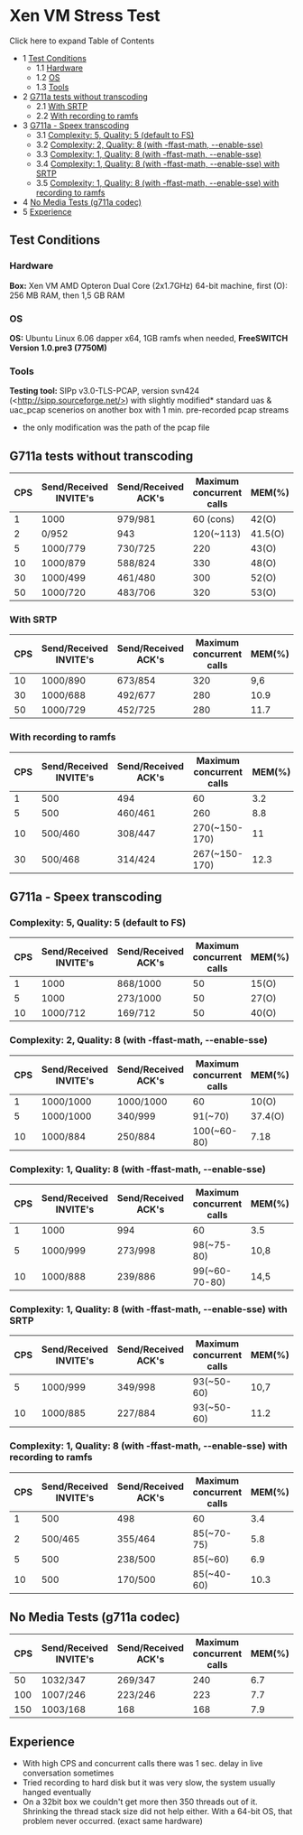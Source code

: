 
# Xen VM Stress Test 

 

Click here to expand Table of Contents

* 1 [Test Conditions](#test-conditions)  
   * 1.1 [Hardware](#hardware)  
   * 1.2 [OS](#os)  
   * 1.3 [Tools](#tools)
* 2 [G711a tests without transcoding](#g711a-tests-without-transcoding)  
   * 2.1 [With SRTP](#with-srtp)  
   * 2.2 [With recording to ramfs](#with-recording-to-ramfs)
* 3 [G711a - Speex transcoding](#g711a---speex-transcoding)  
   * 3.1 [Complexity: 5, Quality: 5 (default to FS)](#complexity-5-quality-5-default-to-fs)  
   * 3.2 [Complexity: 2, Quality: 8 (with -ffast-math, --enable-sse)](#complexity-2-quality-8-with--ffast-math---enable-sse)  
   * 3.3 [Complexity: 1, Quality: 8 (with -ffast-math, --enable-sse)](#complexity-2-quality-8-with--ffast-math---enable-sse)  
   * 3.4 [Complexity: 1, Quality: 8 (with -ffast-math, --enable-sse) with SRTP](#complexity-1-quality-8-with--ffast-math---enable-sse-with-srtp)  
   * 3.5 [Complexity: 1, Quality: 8 (with -ffast-math, --enable-sse) with recording to ramfs](#complexity-1-quality-8-with--ffast-math---enable-sse-with-recording-to-ramfs)
* 4 [No Media Tests (g711a codec)](#no-media-tests-g711a-codec)
* 5 [Experience](#experience)

## Test Conditions

### Hardware

**Box:** Xen VM AMD Opteron Dual Core (2x1.7GHz) 64-bit machine, first (O): 256 MB RAM, then 1,5 GB RAM 

### OS

**OS:** Ubuntu Linux 6.06 dapper x64, 1GB ramfs when needed, **FreeSWITCH Version 1.0.pre3 (7750M)** 

### Tools

**Testing tool:** SIPp v3.0-TLS-PCAP, version svn424 (\<http://sipp.sourceforge.net/>) with slightly modified\* standard uas & uac\_pcap scenerios on another box with 1 min. pre-recorded pcap streams

* the only modification was the path of the pcap file

## G711a tests without transcoding

| CPS | Send/Received INVITE's | Send/Received ACK's | Maximum concurrent calls | MEM(%)  | CPU(%) |
| --- | ---------------------- | ------------------- | ------------------------ | ------- | ------ |
| 1   | 1000                   | 979/981             | 60 (cons)                | 42(O)   | 15     |
| 2   | 0/952                  | 943                 | 120(\~113)               | 41.5(O) | 23     |
| 5   | 1000/779               | 730/725             | 220                      | 43(O)   | 68     |
| 10  | 1000/879               | 588/824             | 330                      | 48(O)   | 100    |
| 30  | 1000/499               | 461/480             | 300                      | 52(O)   | 136    |
| 50  | 1000/720               | 483/706             | 320                      | 53(O)   | 120    |

### With SRTP

| CPS | Send/Received INVITE's | Send/Received ACK's | Maximum concurrent calls | MEM(%) | CPU(%) |
| --- | ---------------------- | ------------------- | ------------------------ | ------ | ------ |
| 10  | 1000/890               | 673/854             | 320                      | 9,6    | 118    |
| 30  | 1000/688               | 492/677             | 280                      | 10.9   | 126    |
| 50  | 1000/729               | 452/725             | 280                      | 11.7   | 118    |

### With recording to ramfs

| CPS | Send/Received INVITE's | Send/Received ACK's | Maximum concurrent calls | MEM(%) | CPU(%) |
| --- | ---------------------- | ------------------- | ------------------------ | ------ | ------ |
| 1   | 500                    | 494                 | 60                       | 3.2    | 8.4    |
| 5   | 500                    | 460/461             | 260                      | 8.8    | 77,4   |
| 10  | 500/460                | 308/447             | 270(\~150-170)           | 11     | 94,3   |
| 30  | 500/468                | 314/424             | 267(\~150-170)           | 12.3   | 112.1  |

## G711a - Speex transcoding

### Complexity: 5, Quality: 5 (default to FS)

| CPS | Send/Received INVITE's | Send/Received ACK's | Maximum concurrent calls | MEM(%) | CPU(%) |
| --- | ---------------------- | ------------------- | ------------------------ | ------ | ------ |
| 1   | 1000                   | 868/1000            | 50                       | 15(O)  | 167    |
| 5   | 1000                   | 273/1000            | 50                       | 27(O)  | 167    |
| 10  | 1000/712               | 169/712             | 50                       | 40(O)  | 167    |

### Complexity: 2, Quality: 8 (with -ffast-math, --enable-sse)

| CPS | Send/Received INVITE's | Send/Received ACK's | Maximum concurrent calls | MEM(%)  | CPU(%) |
| --- | ---------------------- | ------------------- | ------------------------ | ------- | ------ |
| 1   | 1000/1000              | 1000/1000           | 60                       | 10(O)   | 49     |
| 5   | 1000/1000              | 340/999             | 91(\~70)                 | 37.4(O) | 157    |
| 10  | 1000/884               | 250/884             | 100(\~60-80)             | 7.18    | 154    |

### Complexity: 1, Quality: 8 (with -ffast-math, --enable-sse)

| CPS | Send/Received INVITE's | Send/Received ACK's | Maximum concurrent calls | MEM(%) | CPU(%) |
| --- | ---------------------- | ------------------- | ------------------------ | ------ | ------ |
| 1   | 1000                   | 994                 | 60                       | 3.5    | 33.2   |
| 5   | 1000/999               | 273/998             | 98(\~75-80)              | 10,8   | 147.5  |
| 10  | 1000/888               | 239/886             | 99(\~60-70-80)           | 14,5   | 117.6  |

### Complexity: 1, Quality: 8 (with -ffast-math, --enable-sse) with SRTP

| CPS | Send/Received INVITE's | Send/Received ACK's | Maximum concurrent calls | MEM(%) | CPU(%) |
| --- | ---------------------- | ------------------- | ------------------------ | ------ | ------ |
| 5   | 1000/999               | 349/998             | 93(\~50-60)              | 10,7   | 141    |
| 10  | 1000/885               | 227/884             | 93(\~50-60)              | 11.2   | 153    |

### Complexity: 1, Quality: 8 (with -ffast-math, --enable-sse) with recording to ramfs

| CPS | Send/Received INVITE's | Send/Received ACK's | Maximum concurrent calls | MEM(%) | CPU(%) |
| --- | ---------------------- | ------------------- | ------------------------ | ------ | ------ |
| 1   | 500                    | 498                 | 60                       | 3.4    | 54.8   |
| 2   | 500/465                | 355/464             | 85(\~70-75)              | 5.8    | 140.6  |
| 5   | 500                    | 238/500             | 85(\~60)                 | 6.9    | 154.2  |
| 10  | 500                    | 170/500             | 85(\~40-60)              | 10.3   | 157    |

## No Media Tests (g711a codec)

| CPS | Send/Received INVITE's | Send/Received ACK's | Maximum concurrent calls | MEM(%) | CPU(%) |
| --- | ---------------------- | ------------------- | ------------------------ | ------ | ------ |
| 50  | 1032/347               | 269/347             | 240                      | 6.7    | 47     |
| 100 | 1007/246               | 223/246             | 223                      | 7.7    | 54     |
| 150 | 1003/168               | 168                 | 168                      | 7.9    | 61     |

## Experience

* With high CPS and concurrent calls there was 1 sec. delay in live conversation sometimes
* Tried recording to hard disk but it was very slow, the system usually hanged eventually
* On a 32bit box we couldn't get more then 350 threads out of it. Shrinking the thread stack size did not help either. With a 64-bit OS, that problem never occurred. (exact same hardware)



